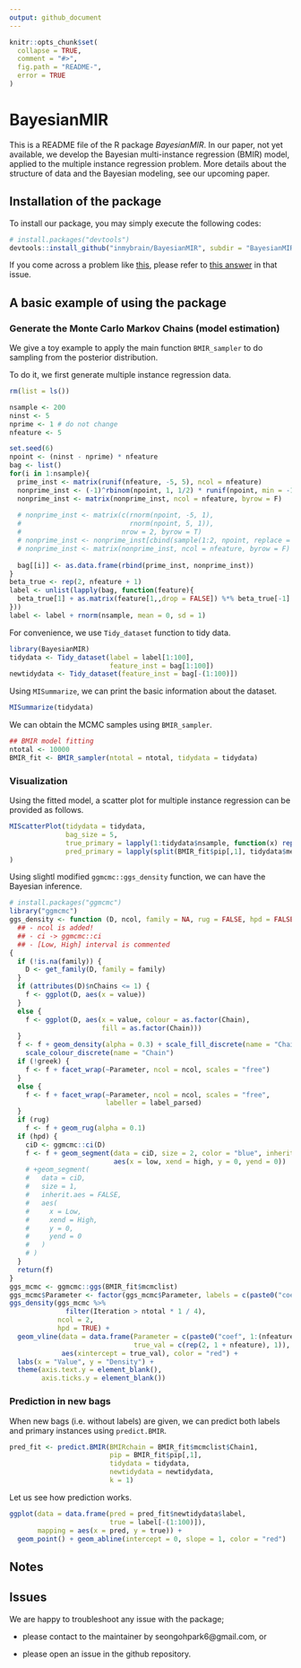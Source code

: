 ```yaml
---
output: github_document
---
```


<!-- README.md is generated from README.Rmd. Please edit that file -->

<!-- To add a badge  -->
<!-- [![Travis-CI Build Status](https://travis-ci.org/geanders/countyweather.svg?branch=master)](https://travis-ci.org/geanders/countyweather) -->
<!-- [![CRAN_Status_Badge](http://www.r-pkg.org/badges/version/countyweather)](https://cran.r-project.org/package=countyweather) -->

```r
knitr::opts_chunk$set(
  collapse = TRUE,
  comment = "#>",
  fig.path = "README-",
  error = TRUE
)
```

# BayesianMIR

This is a README file of the R package _BayesianMIR_. In our paper, not yet available, we develop the Bayesian multi-instance regression (BMIR) model, applied to the multiple instance regression problem. More details about the structure of data and the Bayesian modeling, see our upcoming paper.

<!-- We assume the primary instance assumption used in @RayPage2005, that is, there is one primary instance explaining the bag-level response variable. -->


## Installation of the package

To install our package, you may simply execute the following codes:
```r
# install.packages("devtools")
devtools::install_github("inmybrain/BayesianMIR", subdir = "BayesianMIR") # don't forget to specify subdir!
```

If you come across a problem like [this](https://github.com/r-lib/remotes/issues/130), please refer to [this answer](https://github.com/r-lib/remotes/issues/130#issuecomment-423830669) in that issue.


<!-- Or you can install the source file using the command line after downloading it from [here](XXX) (NOT AVAILABLE NOW); -->
<!-- ```{bash, eval = FALSE} -->
<!-- R CMD INSTALL BayesianMIR_1.0.tar.gz -->
<!-- ``` -->


## A basic example of using the package

### Generate the Monte Carlo Markov Chains (model estimation)
We give a toy example to apply the main function `BMIR_sampler` to do sampling from the posterior distribution. 

To do it, we first generate multiple instance regression data.
```r
rm(list = ls())

nsample <- 200
ninst <- 5
nprime <- 1 # do not change
nfeature <- 5

set.seed(6)
npoint <- (ninst - nprime) * nfeature
bag <- list()
for(i in 1:nsample){
  prime_inst <- matrix(runif(nfeature, -5, 5), ncol = nfeature)
  nonprime_inst <- (-1)^rbinom(npoint, 1, 1/2) * runif(npoint, min = -10, max = 10)
  nonprime_inst <- matrix(nonprime_inst, ncol = nfeature, byrow = F)
  
  # nonprime_inst <- matrix(c(rnorm(npoint, -5, 1),
  #                           rnorm(npoint, 5, 1)),
  #                         nrow = 2, byrow = T)
  # nonprime_inst <- nonprime_inst[cbind(sample(1:2, npoint, replace = T), 1:npoint)]
  # nonprime_inst <- matrix(nonprime_inst, ncol = nfeature, byrow = F)
  
  bag[[i]] <- as.data.frame(rbind(prime_inst, nonprime_inst))
}
beta_true <- rep(2, nfeature + 1)
label <- unlist(lapply(bag, function(feature){
  beta_true[1] + as.matrix(feature[1,,drop = FALSE]) %*% beta_true[-1]
}))
label <- label + rnorm(nsample, mean = 0, sd = 1)
```

For convenience, we use `Tidy_dataset` function to tidy data.
```r
library(BayesianMIR)
tidydata <- Tidy_dataset(label = label[1:100],
                         feature_inst = bag[1:100])
newtidydata <- Tidy_dataset(feature_inst = bag[-(1:100)])
```

Using `MISummarize`, we can print the basic information about the dataset.
```r
MISummarize(tidydata)
```

We can obtain the MCMC samples using `BMIR_sampler`.
```r
## BMIR model fitting
ntotal <- 10000
BMIR_fit <- BMIR_sampler(ntotal = ntotal, tidydata = tidydata)
```


### Visualization
Using the fitted model, a scatter plot for multiple instance regression can be provided as follows.
```r
MIScatterPlot(tidydata = tidydata, 
              bag_size = 5,
              true_primary = lapply(1:tidydata$nsample, function(x) rep(c(T,F), c(1, ninst - 1))), 
              pred_primary = lapply(split(BMIR_fit$pip[,1], tidydata$membership), function(x) rank(-x, ties.method = "min") <= 1)
)
```

Using slightl modified `ggmcmc::ggs_density` function, we can have the Bayesian inference.
```r
# install.packages("ggmcmc")
library("ggmcmc")
ggs_density <- function (D, ncol, family = NA, rug = FALSE, hpd = FALSE, greek = FALSE) 
  ## - ncol is added!
  ## - ci -> ggmcmc::ci
  ## - [Low, High] interval is commented
{
  if (!is.na(family)) {
    D <- get_family(D, family = family)
  }
  if (attributes(D)$nChains <= 1) {
    f <- ggplot(D, aes(x = value))
  }
  else {
    f <- ggplot(D, aes(x = value, colour = as.factor(Chain), 
                       fill = as.factor(Chain)))
  }
  f <- f + geom_density(alpha = 0.3) + scale_fill_discrete(name = "Chain") + 
    scale_colour_discrete(name = "Chain")
  if (!greek) {
    f <- f + facet_wrap(~Parameter, ncol = ncol, scales = "free")
  }
  else {
    f <- f + facet_wrap(~Parameter, ncol = ncol, scales = "free", 
                        labeller = label_parsed)
  }
  if (rug) 
    f <- f + geom_rug(alpha = 0.1)
  if (hpd) {
    ciD <- ggmcmc::ci(D)
    f <- f + geom_segment(data = ciD, size = 2, color = "blue", inherit.aes = FALSE, 
                          aes(x = low, xend = high, y = 0, yend = 0)) 
    # +geom_segment(
    #   data = ciD,
    #   size = 1,
    #   inherit.aes = FALSE,
    #   aes(
    #     x = Low,
    #     xend = High,
    #     y = 0,
    #     yend = 0
    #   )
    # )
  }
  return(f)
}
ggs_mcmc <- ggmcmc::ggs(BMIR_fit$mcmclist)
ggs_mcmc$Parameter <- factor(ggs_mcmc$Parameter, labels = c(paste0("coef", 1:(nfeature + 1)), "sig2_error"))
ggs_density(ggs_mcmc %>% 
              filter(Iteration > ntotal * 1 / 4), 
            ncol = 2,
            hpd = TRUE) + 
  geom_vline(data = data.frame(Parameter = c(paste0("coef", 1:(nfeature + 1)), "sig2_error"),
                               true_val = c(rep(2, 1 + nfeature), 1)),
             aes(xintercept = true_val), color = "red") +
  labs(x = "Value", y = "Density") + 
  theme(axis.text.y = element_blank(),
        axis.ticks.y = element_blank())
```

### Prediction in new bags
When new bags (i.e. without labels) are given, we can predict both labels and primary instances using `predict.BMIR`.

```r
pred_fit <- predict.BMIR(BMIRchain = BMIR_fit$mcmclist$Chain1, 
                         pip = BMIR_fit$pip[,1], 
                         tidydata = tidydata, 
                         newtidydata = newtidydata, 
                         k = 1)
```

Let us see how prediction works.

```r
ggplot(data = data.frame(pred = pred_fit$newtidydata$label, 
                         true = label[-(1:100)]), 
       mapping = aes(x = pred, y = true)) + 
  geom_point() + geom_abline(intercept = 0, slope = 1, color = "red")
```

## Notes

<!-- - For available covariance structures, see the help page; -->
<!-- ```{r, eval = FALSE} -->
<!-- ?Mclust_SEP_cpp -->
<!-- ``` -->

<!-- - As for initial assignment of cluster membership, each sample is assigned randomly to clusters. -->

## Issues

We are happy to troubleshoot any issue with the package;

- please contact to the maintainer by seongohpark6@gmail.com, or

- please open an issue in the github repository.

<!-- ## Error and warning messages you may get -->
 
<!-- ## References  -->
